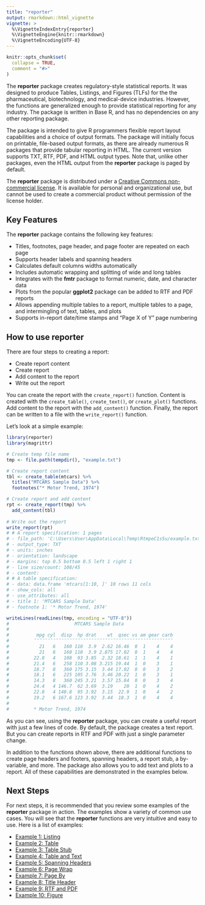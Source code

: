 ```yaml
---
title: "reporter"
output: rmarkdown::html_vignette
vignette: >
  %\VignetteIndexEntry{reporter}
  %\VignetteEngine{knitr::rmarkdown}
  %\VignetteEncoding{UTF-8}
---
```


```r
knitr::opts_chunk$set(
  collapse = TRUE,
  comment = "#>"
)
```

The **reporter** package creates regulatory-style statistical reports. It was designed
to produce Tables, Listings, and Figures (TLFs) for the 
the pharmaceutical, biotechnology, and medical-device industries.
However, the functions are generalized enough to provide statistical reporting
for any industry.  The package is written in Base R, and has no dependencies on
any other reporting package.

The package is intended to give R programmers flexible 
report layout capabilities 
and a choice of output formats. The package will 
initially focus on printable, file-based 
output formats, as there are already numerous R packages that 
provide tabular reporting in HTML. 
The current version supports TXT, RTF, PDF, and HTML output types. Note that, 
unlike other packages, even the HTML output from the **reporter** package
is paged by default.  

The **reporter** package is distributed under a [Creative Commons non-commercial 
license](https://creativecommons.org/licenses/by-nc/4.0).  It is available 
for personal and organizational use, but cannot be used to create a commercial 
product without permission of the license holder.

## Key Features

The **reporter** package contains the following key features:

* Titles, footnotes, page header, and page footer are repeated on each page
* Supports header labels and spanning headers 
* Calculates default columns widths automatically
* Includes automatic wrapping and splitting of wide and long tables
* Integrates with the **fmtr** package to format numeric, date, and character data
* Plots from the popular **ggplot2** package can be added to RTF and PDF reports
* Allows appending multiple tables to a report, multiple tables to a page, 
and intermingling of text, tables, and plots
* Supports in-report date/time stamps and "Page X of Y" page numbering


## How to use **reporter**
There are four steps to creating a report:

* Create report content
* Create report 
* Add content to the report
* Write out the report 

You can create the report with the `create_report()` function.  Content is
created with the `create_table()`, `create_text()`, or `create_plot()`
functions.  Add content to the report with the `add_content()` function. 
Finally, the report can be written to a file with the `write_report()` function.  

Let's look at a simple example:
```r
library(reporter)
library(magrittr)

# Create temp file name 
tmp <- file.path(tempdir(), "example.txt")

# Create report content
tbl <- create_table(mtcars) %>% 
  titles("MTCARS Sample Data") %>% 
  footnotes("* Motor Trend, 1974")

# Create report and add content  
rpt <- create_report(tmp) %>% 
  add_content(tbl)
  
# Write out the report
write_report(rpt)
# # A report specification: 1 pages
# - file_path: 'C:\Users\User\AppData\Local\Temp\RtmpeC1s5u/example.txt'
# - output_type: TXT
# - units: inches
# - orientation: landscape
# - margins: top 0.5 bottom 0.5 left 1 right 1
# - line size/count: 108/45
# - content: 
# # A table specification:
# - data: data.frame 'mtcars[1:10, ]' 10 rows 11 cols
# - show_cols: all
# - use_attributes: all
# - title 1: 'MTCARS Sample Data'
# - footnote 1: '* Motor Trend, 1974'

writeLines(readLines(tmp, encoding = "UTF-8"))
#                        MTCARS Sample Data
# 
#          mpg cyl  disp  hp drat    wt  qsec vs am gear carb
#         ¯¯¯¯¯¯¯¯¯¯¯¯¯¯¯¯¯¯¯¯¯¯¯¯¯¯¯¯¯¯¯¯¯¯¯¯¯¯¯¯¯¯¯¯¯¯¯¯¯¯¯
#           21   6   160 110  3.9  2.62 16.46  0  1    4    4
#           21   6   160 110  3.9 2.875 17.02  0  1    4    4
#         22.8   4   108  93 3.85  2.32 18.61  1  1    4    1
#         21.4   6   258 110 3.08 3.215 19.44  1  0    3    1
#         18.7   8   360 175 3.15  3.44 17.02  0  0    3    2
#         18.1   6   225 105 2.76  3.46 20.22  1  0    3    1
#         14.3   8   360 245 3.21  3.57 15.84  0  0    3    4
#         24.4   4 146.7  62 3.69  3.19    20  1  0    4    2
#         22.8   4 140.8  95 3.92  3.15  22.9  1  0    4    2
#         19.2   6 167.6 123 3.92  3.44  18.3  1  0    4    4
# 
#         * Motor Trend, 1974
```

As you can see, using the **reporter** package, you can 
create a useful report with just a few lines of code.  By default, 
the package creates a text report.  But you can create reports in 
RTF and PDF with just a single parameter change.  

In addition
to the functions shown above, there are additional functions to create
page headers and footers, spanning headers, a report stub, a by-variable, 
and more.  The package also allows you to add text and plots to a report.
All of these capabilities are demonstrated in the examples below.

## Next Steps

For next steps, it is recommended that you 
review some examples of the **reporter** package in action.  The examples
show a variety of common use cases.  You will see
that the **reporter** functions are very intuitive and easy to use.  Here is a 
list of examples:

* [Example 1: Listing](reporter-listing.html)
* [Example 2: Table](reporter-table.html)
* [Example 3: Table Stub](reporter-stub.html) 
* [Example 4: Table and Text](reporter-text.html)
* [Example 5: Spanning Headers](reporter-spanning.html)
* [Example 6: Page Wrap](reporter-wrap.html)
* [Example 7: Page By](reporter-pageby.html)
* [Example 8: Title Header](reporter-title_header.html)
* [Example 9: RTF and PDF](reporter-rtf.html)
* [Example 10: Figure](reporter-figure.html)


